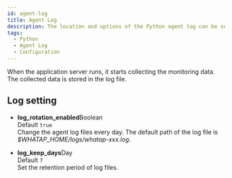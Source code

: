 ```yaml
---
id: agent-log
title: Agent Log
description: The location and options of the Python agent log can be set.
tags:
  - Python
  - Agent Log
  - Configuration
---
```


When the application server runs, it starts collecting the monitoring data. The collected data is stored in the log file.

## Log setting

-   **log_rotation_enabled**<span class='type'>Boolean</span><br/>
      Default `true`<br/>
      Change the agent log files every day. The default path of the log file is _$WHATAP_HOME/logs/whatap-xxx.log_.

-   **log_keep_days**<span class='type'>Day</span><br/>
      Default `7`<br/>
      Set the retention period of log files.

